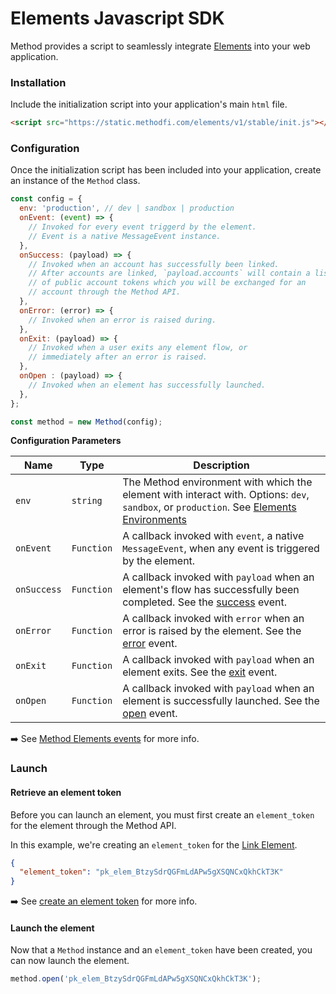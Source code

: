 
# Elements Javascript SDK

Method provides a script to seamlessly integrate [Elements](/api/elements/intro) into your web application.

### Installation

Include the initialization script into your application's main `html` file.


```html
<script src="https://static.methodfi.com/elements/v1/stable/init.js"></script>
```

### Configuration

Once the initialization script has been included into your application, create an instance of the `Method` class.

```js
const config = {
  env: 'production', // dev | sandbox | production
  onEvent: (event) => {
    // Invoked for every event triggerd by the element.
    // Event is a native MessageEvent instance.
  },
  onSuccess: (payload) => {
    // Invoked when an account has successfully been linked.
    // After accounts are linked, `payload.accounts` will contain a list
    // of public account tokens which you will be exchanged for an
    // account through the Method API.
  },
  onError: (error) => {
    // Invoked when an error is raised during.
  },
  onExit: (payload) => {
    // Invoked when a user exits any element flow, or
    // immediately after an error is raised.
  },
  onOpen : (payload) => {
    // Invoked when an element has successfully launched.
  },
};

const method = new Method(config);
```

**Configuration Parameters**

| Name        | Type       | Description                                                                                                          |
|-------------|------------|----------------------------------------------------------------------------------------------------------------------|
| `env`       | `string`   | The Method environment with which the element with interact with. Options: `dev`, `sandbox`, or `production`. See [Elements Environments](/api/elements/intro#elements-environments)       |
| `onEvent`   | `Function` | A callback invoked with `event`, a native `MessageEvent`, when any event is triggered by the element.                |
| `onSuccess` | `Function` | A callback invoked with `payload` when an element's flow has successfully been completed. See the [success](/api/elements/events#success) event. |
| `onError`   | `Function` | A callback invoked with `error` when an error is raised by the element. See the [error](/api/elements/events#error) event.                   |
| `onExit`    | `Function` | A callback invoked with `payload` when an element exits. See the [exit](/api/elements/events#exit) event.                                     |
| `onOpen`    | `Function` | A callback invoked with `payload` when an element is successfully launched. See the [open](/api/elements/events#open) event.                  |


➡️ See [Method Elements events](/api/elements/events) for more info.

### Launch

#### Retrieve an element token

Before you can launch an element, you must first create an `element_token` for the element through the Method API.

In this example, we're creating an `element_token` for the [Link Element](/api/elements/intro).

<ElementsCreateLinkToken2 />

```json
{
  "element_token": "pk_elem_BtzySdrQGFmLdAPw5gXSQNCxQkhCkT3K"
}
```

➡️ See [create an element token](/api/elements/auth/implementation/create-token) for more info.

#### Launch the element

Now that a `Method` instance and an `element_token` have been created, you can now launch the element.

```js
method.open('pk_elem_BtzySdrQGFmLdAPw5gXSQNCxQkhCkT3K');
```
